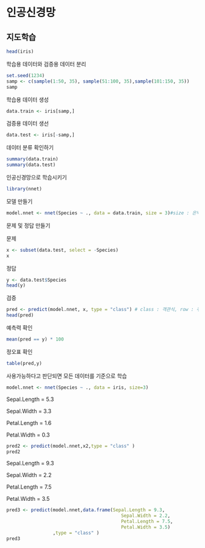 # 인공신경망

## 지도학습

```r
head(iris)
```

학습용 데이터와 검증용 데이터 분리

```r
set.seed(1234)
samp <- c(sample(1:50, 35), sample(51:100, 35),sample(101:150, 35))
samp
```

학습용 데이터 생성

```r
data.train <- iris[samp,]
```

검증용 데이터 생선

```r
data.test <- iris[-samp,]
```

데이터 분류 확인하기

```r
summary(data.train)
summary(data.test)
```

인공신경망으로 학습시키기

```r
library(nnet)
```

모델 만들기

```r
model.nnet <- nnet(Species ~ ., data = data.train, size = 3)#size : 은닉층 갯수
```

문제 및 정답 만들기

문제

```r
x <- subset(data.test, select = -Species)
x
```

정답

```r
y <- data.test$Species
head(y)
```

검증

```r
pred <- predict(model.nnet, x, type = "class") # class : 객관식, row : 주관식
head(pred)

```

예측력 확인

```r
mean(pred == y) * 100
```

정오표 확인

```r
table(pred,y)
```

사용가능하다고 판단되면 모든 데이터를 기준으로 학습

```r
model.nnet <- nnet(Species ~ ., data = iris, size=3)
```

Sepal.Length = 5.3

Sepal.Width = 3.3

Petal.Length = 1.6

Petal.Width = 0.3

```r
pred2 <- predict(model.nnet,x2,type = "class" )
pred2

```

Sepal.Length = 9.3

Sepal.Width = 2.2

Petal.Length = 7.5

Petal.Width = 3.5

```r
pred3 <- predict(model.nnet,data.frame(Sepal.Length = 9.3,
                                          Sepal.Width = 2.2,
                                          Petal.Length = 7.5,
                                          Petal.Width = 3.5)
                 ,type = "class" )
pred3
```
